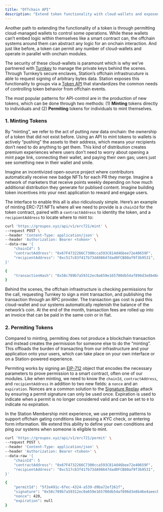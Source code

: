 ```yaml
---
title: "Offchain API"
description: "Extend token functionality with cloud-wallets and exposed API interface."
---
```


Another path to extending the functionality of a token is through permitting cloud-managed wallets
to control some operations. While these wallets can’t embed logic within themselves like a smart
contract can, the offchain systems around them can abstract any logic for an onchain interaction.
And just like before, a token can permit any number of cloud-wallets and operate in parallel with
onchain modules.

The security of these cloud-wallets is paramount which is why we’ve partnered with [Turnkey](https://turnkey.io/)
to manage the private keys behind the scenes. Through Turnkey’s secure enclaves, Station’s offchain
infrastrucuture is able to request signing of arbitrary bytes data. Station exposes this functionality
to groups via a [Token API](/api-reference/v1/intro) that standardizes the
common needs of controlling token behavior from offchain events.

The most popular patterns for API-control are in the production of new tokens, which can be done
through two methods: (1) **Minting** tokens directly to individuals and (2) **Permiting** tokens for
individuals to mint themselves.

### 1. Minting Tokens

By “minting”, we refer to the act of putting _new_ data onchain: the ownership of a token that did not
exist before. Using an API to mint tokens to wallets is actively “pushing” the assets to their address,
which means your recipients don’t need to do anything to get them. This kind of distribution creates
premium experiences where users don’t need to worry about opening a mint page link, connecting their
wallet, and paying their own gas; users just see something new in their wallet and smile.

Imagine an incentivized open-source project where contributors automatically receive new badge NFTs for
each PR they merge. Imagine a network of marketers that receive points weekly depending on how much
additional distribution they generate for publised content. Imagine building token incentives into your
next application to reward and engage users.

The interface to enable this all is also ridiculously simple. Here’s an example of minting ERC-721 NFTs
where all we need to provide is a `chainId` for the token contract, paired with a `contractAddress` to
identity the token, and a `recipientAddress` to locate where to mint to:

<CodeGroup>

```bash Request
curl 'https://groupos.xyz/api/v1/erc721/mint' \
--request POST \
--header 'Content-Type: application/json' \
--header 'Authorization: Bearer <token>' \
--data-raw '{
    "chainId": 5
    "contractAddress": "0x67F4732266C7300cca593C814d46bee72e40659F",
    "recipientAddress": "0xc517c83f417b73dA98647dad0FCB80af9f3b9531",
}'
```

```bash Response
{
	"transactionHash": "0x58c789b7a59312ec0a659e165700db54af896d3e8b46e4aeecb33b32b88157c9"
}
```

</CodeGroup>

Behind the scenes, the offchain infrastructure is checking permissions for the call, requesting Turnkey
to sign a mint transaction, and publishing the transaction through an RPC provider. The transaction gas
cost is paid this cloud-wallet and our systems automatically replenish the balance of the network’s coin.
At the end of the month, transaction fees are rolled up into an invoice that can be paid in the same coin
or in fiat.

### 2. Permiting Tokens

Compared to minting, permiting does not produce a blockchain transaction and instead creates the permission
for someone else to do the “minting”. This offloads the burden of transacting from our infrastructure and
your application onto your users, which can take place on your own interface or on a Station-powered
experience.

Permiting works by signing an [EIP-712](https://eips.ethereum.org/EIPS/eip-712) object that encodes the
necessary parameters to prove permission to a smart contract, often one of our modules. Like when minting,
we need to know the `chainId`, `contractAddress`, and `recipientAddress` in addition to two new fields: a
`nonce` and an `expiration`. Nonces are a common solution to the [Signature Replay](https://solidity-by-example.org/hacks/signature-replay/)
attack by ensuring a permit signature can only be used once. Expiration is used to indicate when a permit
is no longer considered valid and can be set to `0` to indicate no expiration.

In the Station Membership mint experience, we use permiting patterns to support offchain gating conditions
like passing a KYC check, or entering form information. We extend this ability to define your own conditions
and ping our systems when someone is eligible to mint.

<CodeGroup>

```bash Request
curl 'https://groupos.xyz/api/v1/erc721/permit' \
--request POST \
--header 'Content-Type: application/json' \
--header 'Authorization: Bearer <token>' \
--data-raw '{
    "chainId": 5
    "contractAddress": "0x67F4732266C7300cca593C814d46bee72e40659F",
    "recipientAddress": "0xc517c83f417b73dA98647dad0FCB80af9f3b9531",
}'
```

```bash Response
{
	"permitId": "5f2e491c-6fec-4324-a539-d9ba72ef261f",
	"signature": "0x58c789b7a59312ec0a659e165700db54af896d3e8b46e4aeecb33b32b88157c9"
	"nonce": 420,
	"expiration": null
}
```

</CodeGroup>
